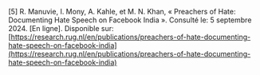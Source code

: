 \[5\]		R. Manuvie, I. Mony, A. Kahle, et M. N. Khan, « Preachers of Hate: Documenting Hate Speech on Facebook India ». Consulté le: 5 septembre 2024\. \[En ligne\]. Disponible sur: [https://research.rug.nl/en/publications/preachers-of-hate-documenting-hate-speech-on-facebook-india](https://research.rug.nl/en/publications/preachers-of-hate-documenting-hate-speech-on-facebook-india)
